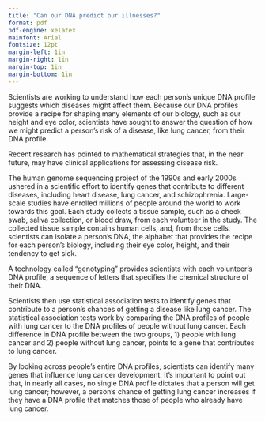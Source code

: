 ```yaml
---
title: "Can our DNA predict our illnesses?"
format: pdf
pdf-engine: xelatex
mainfont: Arial
fontsize: 12pt
margin-left: 1in	
margin-right: 1in
margin-top: 1in
margin-bottom: 1in
---
```


Scientists are working to understand how each person's unique DNA profile 
suggests which diseases might affect them. Because our DNA profiles 
provide a recipe for shaping many elements of our biology, such as our height and eye color, 
scientists have sought to answer the question of how we might predict a person's 
risk of a disease, like lung cancer, from their DNA profile. 

Recent research has pointed to mathematical strategies that, in the near future,
may have clinical applications for assessing disease risk.

The human genome sequencing project of the 1990s and early 2000s ushered in a 
scientific effort to identify genes that contribute to different diseases, including 
heart disease, lung cancer, and schizophrenia. Large-scale studies have enrolled 
millions of people around the world to work towards this goal. Each study collects 
a tissue sample, such as a cheek swab, saliva collection, or blood draw, from each 
volunteer in the study. The collected tissue sample contains human cells, and, from
those cells, scientists can isolate a person's DNA, the alphabet that provides
the recipe for each person's biology, including their eye color, height, and 
their tendency to get sick. 

A technology called "genotyping" provides scientists with each volunteer's DNA profile, a sequence of 
letters that specifies the chemical structure of their DNA. 

Scientists then use statistical association tests to identify genes that contribute to 
a person's chances of getting a disease like lung cancer. The statistical association
tests work by comparing the DNA profiles of people with lung cancer to the 
DNA profiles of people without lung cancer. Each difference in DNA profile between the two groups, 
 1) people with lung cancer and 2) people without lung cancer, points to a gene that contributes to 
lung cancer.

By looking across people's entire DNA profiles, scientists can identify many genes that 
influence lung cancer development. 
It's important to point out that, in nearly all cases, no single DNA profile dictates 
that a person will get lung cancer; however, a person's chance of getting lung cancer
increases if they have a DNA profile that matches those of people who already have lung cancer. 



